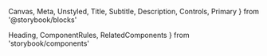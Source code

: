   Canvas,
  Meta,
  Unstyled,
  Title,
  Subtitle,
  Description,
  Controls,
  Primary
} from '@storybook/blocks'

  Heading,
  ComponentRules,
  RelatedComponents
} from 'storybook/components'


<Meta of={TextInputStories} />

<Title />

- [Overview](#overview)
- [Props](#props)
- [Configuration options](#configuration-options)
- [Use cases and examples](#use-cases-and-examples)
- [Do's and dont's](#dos-and-donts)
- [Related Components](#related-components)

## Overview

<Subtitle />
<Description />
<Primary />

## Props

<Controls />

## Configuration Options

### Sizes

<Canvas of={TextInputStories.Sizes} />

### States

<Canvas of={TextInputStories.DefaultStates} />
<Canvas of={TextInputStories.SmallStates} />

### Leading and trailing icons

<Canvas of={TextInputStories.Icons} />

### Assistive Text

<Canvas of={TextInputStories.AssistiveText} />

<Heading>
### Validation and counter

Use validation to give feedback when an invalid input is provided. The validation error should appear when the user is done typing and out of focus.

</Heading>

<Canvas of={TextInputStories.Validation} />

<Heading>
### Special Inputs

An input in which the trailing and leading icons are replaced with type (Title-large) and are positioned below the input’s label.

</Heading>

<Canvas of={TextInputStories.SpecialInputs} />

## Use cases and examples

- Always use placeholder in input fields.
- Character or word counters should be used if there is a limit on the input.
- Use icons to help users identify what the input is asking for or to turn confiscation on and off.
- Always use a string or icon to label the input.

## Do's and don'ts

<ComponentRules
  rules={[
    {
      positive: {
        description: 'Place inputs 16px apart at minimum.',
        component: (
          <Unstyled style={{ width: '100%' }}>
            <Flex w='100%' direction='column' gap='l'>
              <TextInput label='Display name' />
              <TextInput label='@Handle' />
            </Flex>
          </Unstyled>
        )
      },
      negative: {
        description: 'Don’t place inputs 8px apart.',
        component: (
          <Unstyled style={{ width: '100%' }}>
            <Flex w='100%' direction='column' gap='s'>
              <TextInput label='Display name' />
              <TextInput label='@Handle' />
            </Flex>
          </Unstyled>
        )
      }
    },
    {
      positive: {
        description: 'Use sentence case for labels and placeholder text.',
        size: 'small',
        component: (
          <Unstyled style={{ width: '100%' }}>
            <TextInput
              label='Amount to send'
              placeholder='Enter an amount'
              endAdornmentText='$AUDIO'
            />
          </Unstyled>
        )
      },
      negative: {
        description: 'Don’t use title case.',
        size: 'small',
        component: (
          <Unstyled style={{ width: '100%' }}>
            <TextInput
              label='Amount to Withdraw'
              placeholder='Enter an Amount'
              startAdornmentText='$'
              endAdornmentText='USDC'
            />
          </Unstyled>
        )
      }
    },
    {
      positive: {
        description: 'Always use an icon or string label.',
        component: (
          <Unstyled style={{ width: '100%' }}>
            <Flex w='100%' direction='column' gap='l'>
              <TextInput
                label='Search'
                placeholder='Search'
                size={TextInputSize.SMALL}
                startIcon={IconSearch}
              />
              <TextInput
                label='Amount to withdraw'
                placeholder='Enter an amount'
                startAdornmentText='$'
                endAdornmentText='USDC'
              />
            </Flex>
          </Unstyled>
        )
      },
      negative: {
        description: 'Don’t forget a label of some kind.',
        component: (
          <Unstyled style={{ width: '100%' }}>
            <Flex w='100%' direction='column' gap='l'>
              <TextInput label='' />
              <TextInput label='' size={TextInputSize.SMALL} />
            </Flex>
          </Unstyled>
        )
      }
    },
    {
      positive: {
        description:
          'Truncate text so that it remains within the bounds of the text input.',
        size: 'small',
        component: (
          <Unstyled style={{ width: '100%' }}>
            <TextInput
              label='Track name'
              required
              value='A really long name that is so long that it should be truncated'
            />
          </Unstyled>
        )
      },
      negative: {
        description:
          'Use a character counters if there is a limit on the input.',
        isRecommended: true,
        size: 'small',
        component: (
          <Unstyled style={{ width: '100%' }}>
            <TextInput
              label='Handle'
              startAdornmentText='@'
              maxLength={30}
              helperText='Handle can not exceed 30 characters.'
              value='GreatBigAdorableFluffyWhiteGoatNamedBillyyyyyy'
              error
            />
          </Unstyled>
        )
      }
    },
    {
      positive: {
        description: 'Always use placeholder in input fields',
        size: 'small',
        component: (
          <Unstyled style={{ width: '100%' }}>
            <TextInput
              label='Custom amount'
              placeholder='Enter a value'
              startAdornmentText='$'
            />
          </Unstyled>
        )
      },
      negative: {
        description: 'Use orange for assistive text or around the container',
        size: 'small',
        component: (
          <Unstyled style={{ width: '100%' }}>
            <TextInput
              label='Handle'
              startAdornmentText='@'
              maxLength={30}
              helperText='Handle can not exceed 30 characters.'
              value='Longhanglethatalmostreaches'
              _incorrectError
            />
          </Unstyled>
        )
      }
    }
  ]}
/>

## Related components

<RelatedComponents componentNames={['SelectablePill']} />
